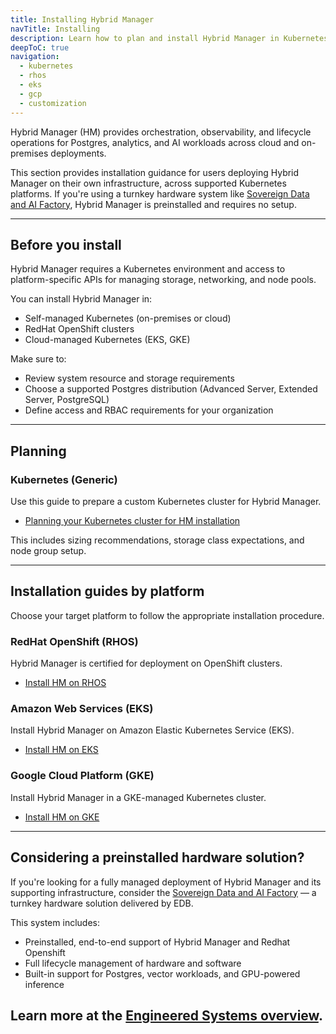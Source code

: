 ```yaml
---
title: Installing Hybrid Manager
navTitle: Installing
description: Learn how to plan and install Hybrid Manager in Kubernetes-based environments or use it as part of a prebuilt engineered system.
deepToC: true
navigation:
  - kubernetes
  - rhos
  - eks
  - gcp
  - customization
---
```


Hybrid Manager (HM) provides orchestration, observability, and lifecycle operations for Postgres, analytics, and AI workloads across cloud and on-premises deployments.

This section provides installation guidance for users deploying Hybrid Manager on their own infrastructure, across supported Kubernetes platforms. If you're using a turnkey hardware system like [Sovereign Data and AI Factory](../system), Hybrid Manager is preinstalled and requires no setup.

---

## Before you install

Hybrid Manager requires a Kubernetes environment and access to platform-specific APIs for managing storage, networking, and node pools.

You can install Hybrid Manager in:

- Self-managed Kubernetes (on-premises or cloud)
- RedHat OpenShift clusters
- Cloud-managed Kubernetes (EKS, GKE)

Make sure to:

- Review system resource and storage requirements
- Choose a supported Postgres distribution (Advanced Server, Extended Server, PostgreSQL)
- Define access and RBAC requirements for your organization

---

## Planning

### Kubernetes (Generic)

Use this guide to prepare a custom Kubernetes cluster for Hybrid Manager.

- [Planning your Kubernetes cluster for HM installation](kubernetes)

This includes sizing recommendations, storage class expectations, and node group setup.

---

## Installation guides by platform

Choose your target platform to follow the appropriate installation procedure.

### RedHat OpenShift (RHOS)

Hybrid Manager is certified for deployment on OpenShift clusters.

- [Install HM on RHOS](rhos)

### Amazon Web Services (EKS)

Install Hybrid Manager on Amazon Elastic Kubernetes Service (EKS).

- [Install HM on EKS](eks)

### Google Cloud Platform (GKE)

Install Hybrid Manager in a GKE-managed Kubernetes cluster.

- [Install HM on GKE](gcp)

---

## Considering a preinstalled hardware solution?

If you're looking for a fully managed deployment of Hybrid Manager and its supporting infrastructure, consider the [Sovereign Data and AI Factory](../system) — a turnkey hardware solution delivered by EDB.

This system includes:

- Preinstalled, end-to-end support of Hybrid Manager and Redhat Openshift
- Full lifecycle management of hardware and software
- Built-in support for Postgres, vector workloads, and GPU-powered inference

Learn more at the [Engineered Systems overview](../system).
---
